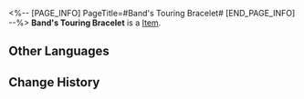 <%-- [PAGE_INFO]
PageTitle=#Band's Touring Bracelet#
[END_PAGE_INFO] --%>
{{Item Infobox
|id          = 61092
|image       = Item Band's Touring Bracelet.png
|type        = 
|invCategory = Relics
|rarity      = 5
|effect      = 
|description = Bassist Sid's bracelet, woven from silk wristbands from tours. Several lines of lyrics are written on it.
|source1     = [[Cavern of Corrosion: Cloudford]]
}}
'''Band's Touring Bracelet''' is a [[Item]].

==Other Languages==
{{Other Languages
|en   = Band's Touring Bracelet
|zhs  = 乐队的巡演手绳
|zht  = 樂團的巡演手繩
|ja   = バンドのツアーブレスレット
|ko   = 밴드의 투어 팔찌
|es   = Pulsera de la gira de la banda
|fr   = Bracelet de la tournée du groupe
|ru   = Браслет с гастролей бэнда
|th   = Band's Touring Bracelet
|vi   = Vòng Tay Lưu Diễn Của Ban Nhạc
|de   = Tourarmband der Band
|id   = Band's Touring Bracelet
|pt   = Pulseira de Turnê da Banda
}}

==Change History==
{{Change History|1.0}}